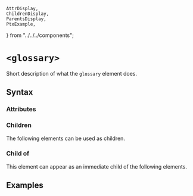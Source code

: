     AttrDisplay,
    ChildrenDisplay,
    ParentsDisplay,
    PtxExample,
} from "../../../components";

# `<glossary>`

Short description of what the `glossary` element does.

## Syntax

### Attributes

<AttrDisplay name="glossary" />

### Children

The following elements can be used as children.

<ChildrenDisplay name="glossary" />

### Child of

This element can appear as an immediate child of the following elements.

<ParentsDisplay name="glossary" />

## Examples

    